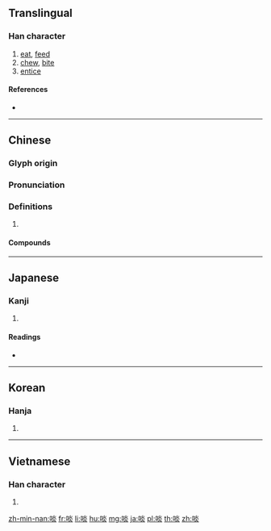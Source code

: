 {{also|啗}}
==Translingual==

===Han character===
{{Han char|rn=30|rad=口|as=08|sn=11|four=69089|canj=RFF|ids=⿰口炎}}

# [[eat]], [[feed]]
# [[chew]], [[bite]]
# [[entice]]

====References====
* {{Han ref|kx=0196.030|dkj=03824|dj=0417.040|hdz=10646.010|uh=5556|ud=21846|bh=B0DC|bd=45276}}

----

==Chinese==
{{zh-forms|alt=噉}}

===Glyph origin===
{{Han etym}}

===Pronunciation===
{{zh-pron
|m=dàn
|c=daam6
|mn=tam
|mc=y
|oc=y
|cat=
}}

===Definitions===
{{zh-hanzi}}

# {{rfdef|zh}}

====Compounds====
{{zh-der|倒啖蔗|啖蔗|大啖一番|啖食|啖噬|啖名|啖指咬舌|拔葵啖棗|飽啖一頓|餐松啖柏}}

----

==Japanese==

===Kanji===
{{ja-kanji|grade=|rs=口08}}

# {{defn|lang=ja|sort=口08}}

====Readings====
* {{ja-readings|goon=[[だん]] (dan)|kanon=[[たん]] (tan)|kun=[[くう]] (kuu), [[くらわす]] (kurawasu)}}

----

==Korean==

===Hanja===
{{ko-hanja|hangeul=담|rv=dam|mr=tam}}

# {{defn|lang=ko|sort=口08}}

----

==Vietnamese==

===Han character===
{{vi-hantu|[[dạm]], [[đạm]], [[giảm]]|rs=口08}}

# {{defn|lang=vi|sort=口08}}

[[zh-min-nan:啖]]
[[fr:啖]]
[[li:啖]]
[[hu:啖]]
[[mg:啖]]
[[ja:啖]]
[[pl:啖]]
[[th:啖]]
[[zh:啖]]